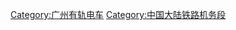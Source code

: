 {{noteTA
|1=zh-cn:有轨电车; zh-tw:路面電車; zh-hk:有軌電車;
}}
[[Category:广州有轨电车|Category:广州有轨电车]]
[[Category:中国大陆铁路机务段|Category:中国大陆铁路机务段]]